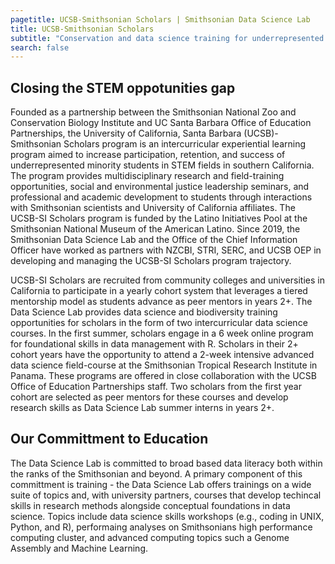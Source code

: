 ```yaml
---
pagetitle: UCSB-Smithsonian Scholars | Smithsonian Data Science Lab
title: UCSB-Smithsonian Scholars
subtitle: "Conservation and data science training for underrepresented students in southern California"
search: false 
---
```


## Closing the STEM oppotunities gap

Founded as a partnership between the Smithsonian National Zoo and Conservation Biology Institute and UC Santa Barbara Office of Education Partnerships, the University of California, Santa Barbara (UCSB)-Smithsonian Scholars program is an intercurricular experiential learning program aimed to increase participation, retention, and success of underrepresented minority students in STEM fields in southern California. The program provides multidisciplinary research and field-training opportunities, social and environmental justice leadership seminars, and professional and academic development to students through interactions with Smithsonian scientists and University of California affiliates. The UCSB-SI Scholars program is funded by the Latino Initiatives Pool at the Smithsonian National Museum of the American Latino. Since 2019, the Smithsonian Data Science Lab and the Office of the Chief Information Officer have worked as partners with NZCBI, STRI, SERC, and UCSB OEP in developing and managing the UCSB-SI Scholars program trajectory.  

UCSB-SI Scholars are recruited from community colleges and universities in California to participate in a yearly cohort system that leverages a tiered mentorship model as students advance as peer mentors in years 2+. The Data Science Lab provides data science and biodiversity training opportunities for scholars in the form of two intercurricular data science courses. In the first summer, scholars engage in a 6 week online program for foundational skills in data management with R. Scholars in their 2+ cohort years have the opportunity to attend a 2-week intensive advanced data science field-course at the Smithsonian Tropical Research Institute in Panama. These programs are offered in close collaboration with the UCSB Office of Education Partnerships staff. Two scholars from the first year cohort are selected as peer mentors for these courses and develop research skills as Data Science Lab summer interns in years 2+.

## Our Committment to Education

The Data Science Lab is committed to broad based data literacy both within the ranks of the Smithsonian and beyond. A primary component of this committment is training - the Data Science Lab offers trainings on a wide suite of topics and, with university partners, courses that develop techincal skills in research methods alongside conceptual foundations in data science. Topics include data science skills workshops (e.g., coding in UNIX, Python, and R), performaing analyses on Smithsonians high performance computing cluster, and advanced computing topics such a Genome Assembly and Machine Learning.

